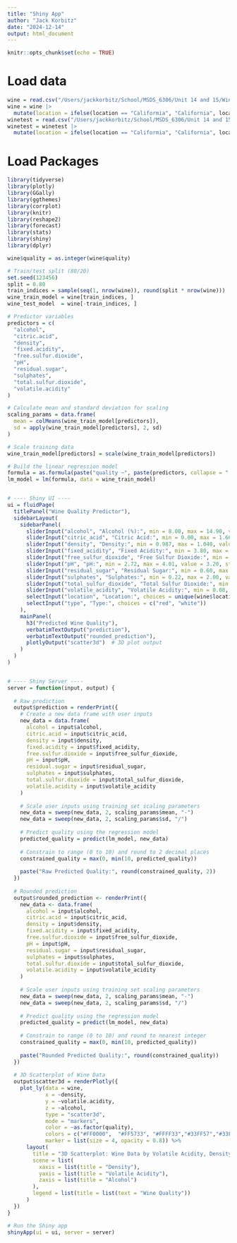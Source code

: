 ```yaml
---
title: "Shiny App"
author: "Jack Korbitz"
date: "2024-12-14"
output: html_document
---
```


```r
knitr::opts_chunk$set(echo = TRUE)
```

# Load data

```r
wine = read.csv("/Users/jackkorbitz/School/MSDS_6306/Unit 14 and 15/Wine Train Set.csv", header = TRUE)
wine = wine |>
  mutate(location = ifelse(location == "Califormia", "California", location))
winetest = read.csv("/Users/jackkorbitz/School/MSDS_6306/Unit 14 and 15/Wine Test Set.csv", header = TRUE)
winetest = winetest |>
  mutate(location = ifelse(location == "Califormia", "California", location))
```

# Load Packages

```r
library(tidyverse)
library(plotly)
library(GGally)
library(ggthemes)
library(corrplot)
library(knitr)
library(reshape2)
library(forecast)
library(stats)
library(shiny)
library(dplyr)
```

```r
wine$quality = as.integer(wine$quality)

# Train/test split (80/20)
set.seed(123456)
split = 0.80
train_indices = sample(seq(1, nrow(wine)), round(split * nrow(wine)))
wine_train_model = wine[train_indices, ]
wine_test_model  = wine[-train_indices, ]

# Predictor variables
predictors = c(
  "alcohol",
  "citric.acid",
  "density",
  "fixed.acidity",
  "free.sulfur.dioxide",
  "pH",
  "residual.sugar",
  "sulphates",
  "total.sulfur.dioxide",
  "volatile.acidity"
)

# Calculate mean and standard deviation for scaling
scaling_params = data.frame(
  mean = colMeans(wine_train_model[predictors]),
  sd = apply(wine_train_model[predictors], 2, sd)
)

# Scale training data
wine_train_model[predictors] = scale(wine_train_model[predictors])

# Build the linear regression model
formula = as.formula(paste("quality ~", paste(predictors, collapse = " + ")))
lm_model = lm(formula, data = wine_train_model)


# ---- Shiny UI ----
ui = fluidPage(
  titlePanel("Wine Quality Predictor"),
  sidebarLayout(
    sidebarPanel(
      sliderInput("alcohol", "Alcohol (%):", min = 8.00, max = 14.90, value = 10.30, step = 0.01),
      sliderInput("citric_acid", "Citric Acid:", min = 0.00, max = 1.66, value = 0.31, step = 0.01),
      sliderInput("density", "Density:", min = 0.987, max = 1.040, value = 0.99, step = 0.001),
      sliderInput("fixed_acidity", "Fixed Acidity:", min = 3.80, max = 15.90, value = 8.30, step = 0.01),
      sliderInput("free_sulfur_dioxide", "Free Sulfur Dioxide:", min = 1.00, max = 289.00, value = 30.00, step = 1),
      sliderInput("pH", "pH:", min = 2.72, max = 4.01, value = 3.20, step = 0.01),
      sliderInput("residual_sugar", "Residual Sugar:", min = 0.60, max = 65.80, value = 3.10, step = 0.01),
      sliderInput("sulphates", "Sulphates:", min = 0.22, max = 2.00, value = 0.66, step = 0.01),
      sliderInput("total_sulfur_dioxide", "Total Sulfur Dioxide:", min = 6.00, max = 440.00, value = 118.00, step = 1),
      sliderInput("volatile_acidity", "Volatile Acidity:", min = 0.08, max = 1.58, value = 0.30, step = 0.01),
      selectInput("location", "Location:", choices = unique(wine$location)),
      selectInput("type", "Type:", choices = c("red", "white"))
    ),
    mainPanel(
      h3("Predicted Wine Quality"),
      verbatimTextOutput("prediction"),
      verbatimTextOutput("rounded_prediction"),
      plotlyOutput("scatter3d")  # 3D plot output
    )
  )
)


# ---- Shiny Server ----
server = function(input, output) {
  
  # Raw prediction
  output$prediction = renderPrint({
    # Create a new data frame with user inputs
    new_data = data.frame(
      alcohol = input$alcohol,
      citric.acid = input$citric_acid,
      density = input$density,
      fixed.acidity = input$fixed_acidity,
      free.sulfur.dioxide = input$free_sulfur_dioxide,
      pH = input$pH,
      residual.sugar = input$residual_sugar,
      sulphates = input$sulphates,
      total.sulfur.dioxide = input$total_sulfur_dioxide,
      volatile.acidity = input$volatile_acidity
    )
    
    # Scale user inputs using training set scaling parameters
    new_data = sweep(new_data, 2, scaling_params$mean, "-")
    new_data = sweep(new_data, 2, scaling_params$sd, "/")
    
    # Predict quality using the regression model
    predicted_quality = predict(lm_model, new_data)
    
    # Constrain to range (0 to 10) and round to 2 decimal places
    constrained_quality = max(0, min(10, predicted_quality))
    
    paste("Raw Predicted Quality:", round(constrained_quality, 2))
  })
  
  # Rounded prediction
  output$rounded_prediction <- renderPrint({
    new_data <- data.frame(
      alcohol = input$alcohol,
      citric.acid = input$citric_acid,
      density = input$density,
      fixed.acidity = input$fixed_acidity,
      free.sulfur.dioxide = input$free_sulfur_dioxide,
      pH = input$pH,
      residual.sugar = input$residual_sugar,
      sulphates = input$sulphates,
      total.sulfur.dioxide = input$total_sulfur_dioxide,
      volatile.acidity = input$volatile_acidity
    )
    
    # Scale user inputs using training set scaling parameters
    new_data = sweep(new_data, 2, scaling_params$mean, "-")
    new_data = sweep(new_data, 2, scaling_params$sd, "/")
    
    # Predict quality using the regression model
    predicted_quality = predict(lm_model, new_data)
    
    # Constrain to range (0 to 10) and round to nearest integer
    constrained_quality = max(0, min(10, predicted_quality))
    
    paste("Rounded Predicted Quality:", round(constrained_quality))
  })
  
  # 3D Scatterplot of Wine Data
  output$scatter3d = renderPlotly({
    plot_ly(data = wine, 
            x = ~density, 
            y = ~volatile.acidity, 
            z = ~alcohol, 
            type = "scatter3d", 
            mode = "markers",
            color = ~as.factor(quality), 
            colors = c("#FF0000",  "#FF5733", "#FFFF33","#33FF57","#33FFF6","#0099ff", "#9900ff"),
            marker = list(size = 4, opacity = 0.8)) %>%
      layout(
        title = "3D Scatterplot: Wine Data by Volatile Acidity, Density, and Alcohol",
        scene = list(
          xaxis = list(title = "Density"),
          yaxis = list(title = "Volatile Acidity"),
          zaxis = list(title = "Alcohol")
        ),
        legend = list(title = list(text = "Wine Quality"))
      )
  })
}

# Run the Shiny app
shinyApp(ui = ui, server = server)
```
